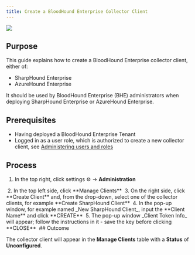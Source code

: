 ```yaml
---
title: Create a BloodHound Enterprise Collector Client
---
```


<img src="/assets/community-edition-pill-tag.svg"/> 

## Purpose

This guide explains how to create a BloodHound Enterprise collector client, either of:

* SharpHound Enterprise
* AzureHound Enterprise

It should be used by BloodHound Enterprise (BHE) administrators when deploying SharpHound Enterprise or AzureHound Enterprise.

## Prerequisites

* Having deployed a BloodHound Enterprise Tenant
* Logged in as a user role, which is authorized to create a new collector client, see [Administering users and roles](/manage-bloodhound/auth/users-and-roles)

## Process

1.  In the top right, click settings ⚙️ → **Administration**
<Frame>
  <img src="/assets/image-69.png" alt=""/>
</Frame>
2.  In the top left side, click **Manage Clients**
<Frame>
  <img src="/assets/image-70.png" alt=""/>
</Frame>
3.  On the right side, click **Create Client** and, from the drop-down, select one of the collector clients, for example **Create SharpHound Client**
<Frame>
  <img src="/assets/image-71.png" alt=""/>
</Frame>
4.  In the pop-up window, for example named _New SharpHound Client_, input the **Client Name** and click **CREATE**
<Frame>
  <img src="/assets/image-72.png" alt=""/>
</Frame>
5.  The pop-up window _Client Token Info_ will appear; follow the instructions in it - save the key before clicking **CLOSE**
<Frame>
  <img src="/assets/image-73.png" alt=""/>
</Frame>
## Outcome

The collector client will appear in the **Manage Clients** table with a **Status** of **Unconfigured**.

<Frame>
  <img src="/assets/image-74.png" alt=""/>
</Frame>
